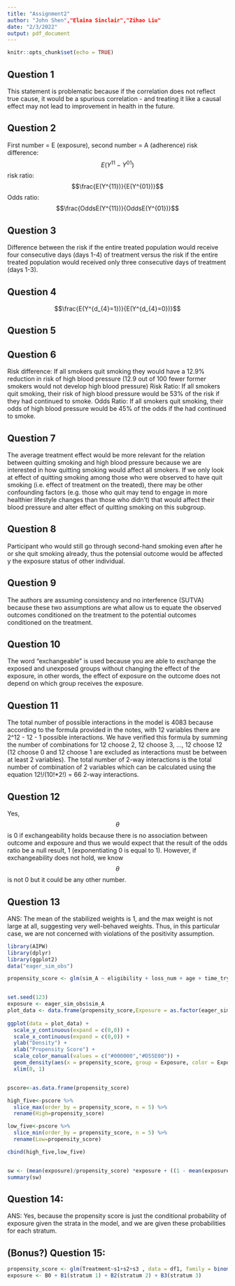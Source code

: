 ---
title: "Assignment2"
author: "John Shen","Elaina Sinclair","Zihao Liu"
date: "2/3/2022"
output: pdf_document
---

```{r setup, include=FALSE}
knitr::opts_chunk$set(echo = TRUE)
```

## Question 1

This statement is problematic because if the correlation does not reflect true cause, it would be a spurious correlation - and treating it like a causal effect may not lead to improvement in health in the future. 

## Question 2

First number = E (exposure), second number = A (adherence)
risk difference: $$E(Y^{11} - Y^{01})$$
risk ratio: $$\frac{E(Y^{11})}{E(Y^{01})}$$
Odds ratio: $$\frac{OddsE(Y^{11})}{OddsE(Y^{01})}$$

## Question 3

Difference between the risk if the entire treated population would receive four consecutive days (days 1-4) of treatment versus the risk if the entire treated population would received only three consecutive days of treatment (days 1-3).

## Question 4

$$\frac{E(Y^{d_{4}=1})}{E(Y^{d_{4}=0})}$$

## Question 5



## Question 6

Risk difference: If all smokers quit smoking they would have a 12.9% reduction in risk of high blood pressure (12.9 out of 100 fewer former smokers would not develop high blood pressure)
Risk  Ratio: If all smokers quit smoking, their risk of high blood pressure would be 53% of the risk if they had continued to smoke.
Odds Ratio: If all smokers quit smoking, their odds of high blood pressure would be 45% of the odds if the had continued to smoke.

## Question 7

The average treatment effect would be more relevant for the relation between quitting smoking and high blood pressure because we are interested in how quitting smoking would affect all smokers. If we only look at effect of quitting smoking among those who were observed to have quit smoking (i.e. effect of treatment on the treated), there may be other confounding factors (e.g. those who quit may tend to engage in more healthier lifestyle changes than those who didn't) that would affect their blood pressure and alter effect of quitting smoking on this subgroup. 

## Question 8

Participant who would still go through second-hand smoking even after he or she quit smoking already, thus the potensial outcome would be affected y the exposure status of other individual.

## Question 9

The authors are assuming consistency and no interference (SUTVA) because these two assumptions are what allow us to equate the observed outcomes conditioned on the treatment to the potential outcomes conditioned on the treatment.

## Question 10

The word "exchangeable" is used because you are able to exchange the exposed and unexposed groups without changing the effect of the exposure, in other words, the effect of exposure on the outcome does not depend on which group receives the exposure. 

## Question 11

The total number of possible interactions in the model is 4083 because according to the formula provided in the notes, with 12 variables there are 2^12 - 12 - 1 possible interactions. We have verified this formula by summing the number of combinations for 12 choose 2, 12 choose 3, ..., 12 choose 12 (12 choose 0 and 12 choose 1 are excluded as interactions must be between at least 2 variables). The total number of 2-way interactions is the total number of combination of 2 variables which can be calculated using the equation 12!/(10!*2!) = 66 2-way interactions.

## Question 12

Yes, $$\theta$$ is 0 if exchangeability holds because there is no association between outcome and exposure and thus we would expect that the result of the odds ratio be a null result, 1 (exponentiating 0 is equal to 1). However, if exchangeability does not hold, we know $$\theta$$ is not 0 but it could be any other number. 


## Question 13

ANS: The mean of the stabilized weights is 1, and the max weight is not large at all, suggesting very well-behaved weights. Thus, in this particular case, we are not concerned with violations of the positivity assumption.

```{r}
library(AIPW)
library(dplyr)
library(ggplot2)
data("eager_sim_obs")

propensity_score <- glm(sim_A ~ eligibility + loss_num + age + time_try_pregnant+BMI+meanAP, data = eager_sim_obs, family = binomial(link = "logit"))$fitted.values


set.seed(123)
exposure <- eager_sim_obs$sim_A
plot_data <- data.frame(propensity_score,Exposure = as.factor(eager_sim_obs$sim_A))
                        
ggplot(data = plot_data) + 
  scale_y_continuous(expand = c(0,0)) + 
  scale_x_continuous(expand = c(0,0)) + 
  ylab("Density") + 
  xlab("Propensity Score") +
  scale_color_manual(values = c("#000000","#D55E00")) + 
  geom_density(aes(x = propensity_score, group = Exposure, color = Exposure)) +
  xlim(0, 1)


pscore<-as.data.frame(propensity_score)

high_five<-pscore %>% 
  slice_max(order_by = propensity_score, n = 5) %>% 
  rename(High=propensity_score)

low_five<-pscore %>% 
  slice_min(order_by = propensity_score, n = 5) %>% 
  rename(Low=propensity_score)

cbind(high_five,low_five)


sw <- (mean(exposure)/propensity_score) *exposure + ((1 - mean(exposure))/(1-propensity_score)) * (1 - exposure)
summary(sw)
```


## Question 14:

ANS: Yes, because the propensity score is just the conditional probability of exposure given the strata in the model, and we are given these probabilities for each stratum.

## (Bonus?) Question 15:

```{r}
propensity_score <- glm(Treatment~s1+s2+s3 , data = df1, family = binomial(link = "logit"))$fitted.values
exposure <- B0 + B1(stratum 1) + B2(stratum 2) + B3(stratum 3)
```


